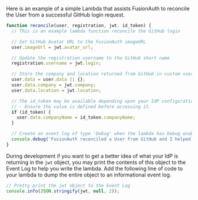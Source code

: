 Here is an example of a simple Lambda that assists FusionAuth to reconcile the User from a successful GitHub login request.

```javascript
function reconcile(user, registration, jwt, id_token) {
  // This is an example lambda function reconcile the GitHub login

  // Set GitHub Avatar URL to the FusionAuth imageURL
  user.imageUrl = jwt.avatar_url;

  // Update the registration username to the GitHub short name
  registration.username = jwt.login;

  // Store the company and location returned from GitHub in custom user data.
  user.data = user.data || {};
  user.data.company = jwt.company;
  user.data.location = jwt.location;

  // The id_token may be available depending upon your IdP configuration.
  // - Ensure the value is defined before accessing it.
  if (id_token) {
    user.data.companyName = id_token.companyName;
  }

  // Create an event log of type 'Debug' when the lambda has Debug enabled
  console.debug('FusionAuth reconciled a User from GitHub and I helped!');
}
```

During development if you want to get a better idea of what your IdP is returning in the `jwt` object, you may print the contents of this object to the Event Log to help you write the lambda. Add the following line of code to your lambda to dump the entire object to an informational event log.

```javascript
// Pretty print the jwt object to the Event Log
console.info(JSON.stringify(jwt, null, 2));
```
